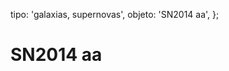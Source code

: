 
  tipo: 'galaxias, supernovas',
  objeto: 'SN2014 aa',
};

# SN2014 aa

<Imagen
  src="registro/sn2014-aa_20140326_sn2014aa_20140326_i88.jpg"
  fecha="20140326"
/>